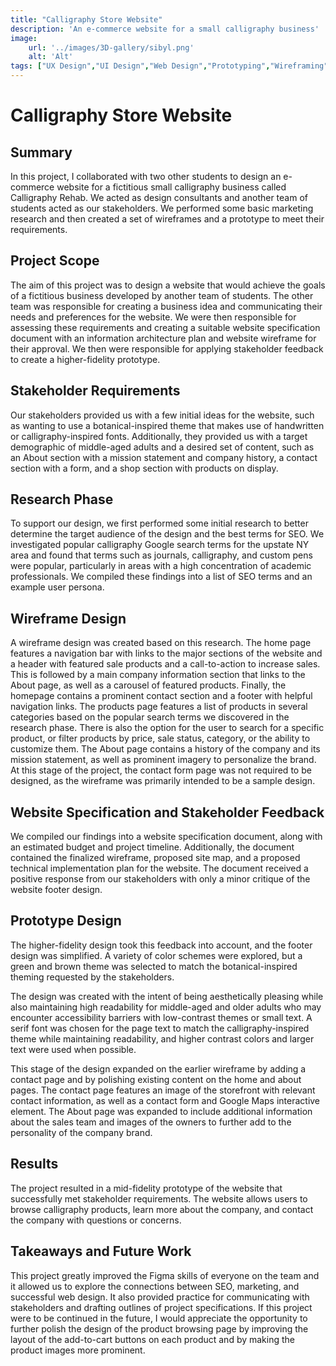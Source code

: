 ```yaml
---
title: "Calligraphy Store Website"
description: 'An e-commerce website for a small calligraphy business'
image: 
    url: '../images/3D-gallery/sibyl.png'
    alt: 'Alt'
tags: ["UX Design","UI Design","Web Design","Prototyping","Wireframing","Figma","Team Project","Academic Project"]
---
```

# Calligraphy Store Website

## Summary
In this project, I collaborated with two other students to design an e-commerce website for a fictitious small calligraphy business called Calligraphy Rehab. We acted as design consultants and another team of students acted as our stakeholders. We performed some basic marketing research and then created a set of wireframes and a prototype to meet their requirements.

## Project Scope
The aim of this project was to design a website that would achieve the goals of a fictitious business developed by another team of students. The other team was responsible for creating a business idea and communicating their needs and preferences for the website. We were then responsible for assessing these requirements and creating a suitable website specification document with an information architecture plan and website wireframe for their approval. We then were responsible for applying stakeholder feedback to create a higher-fidelity prototype.

## Stakeholder Requirements

Our stakeholders provided us with a few initial ideas for the website, such as wanting to use a botanical-inspired theme that makes use of handwritten or calligraphy-inspired fonts. Additionally, they provided us with a target demographic of middle-aged adults and a desired set of content, such as an About section with a mission statement and company history, a contact section with a form, and a shop section with products on display.

## Research Phase

To support our design, we first performed some initial research to better determine the target audience of the design and the best terms for SEO. We investigated popular calligraphy Google search terms for the upstate NY area and found that terms such as journals, calligraphy, and custom pens were popular, particularly in areas with a high concentration of academic professionals. We compiled these findings into a list of SEO terms and an example user persona.

## Wireframe Design

A wireframe design was created based on this research. The home page features a navigation bar with links to the major sections of the website and a header with featured sale products and a call-to-action to increase sales. This is followed by a main company information section that links to the About page, as well as a carousel of featured products. Finally, the homepage contains a prominent contact section and a footer with helpful navigation links.
The products page features a list of products in several categories based on the popular search terms we discovered in the research phase. There is also the option for the user to search for a specific product, or filter products by price, sale status, category, or the ability to customize them.
The About page contains a history of the company and its mission statement, as well as prominent imagery to personalize the brand. At this stage of the project, the contact form page was not required to be designed, as the wireframe was primarily intended to be a sample design.

## Website Specification and Stakeholder Feedback

We compiled our findings into a website specification document, along with an estimated budget and project timeline. Additionally, the document contained the finalized wireframe, proposed site map, and a proposed technical implementation plan for the website. The document received a positive response from our stakeholders with only a minor critique of the website footer design.

## Prototype Design

The higher-fidelity design took this feedback into account, and the footer design was simplified. A variety of color schemes were explored, but a green and brown theme was selected to match the botanical-inspired theming requested by the stakeholders. 

The design was created with the intent of being aesthetically pleasing while also maintaining high readability for middle-aged and older adults who may encounter accessibility barriers with low-contrast themes or small text. A serif font was chosen for the page text to match the calligraphy-inspired theme while maintaining readability, and higher contrast colors and larger text were used when possible.

This stage of the design expanded on the earlier wireframe by adding a contact page and by polishing existing content on the home and about pages. The contact page features an image of the storefront with relevant contact information, as well as a contact form and Google Maps interactive element. The About page was expanded to include additional information about the sales team and images of the owners to further add to the personality of the company brand.

## Results

The project resulted in a mid-fidelity prototype of the website that successfully met stakeholder requirements. The website allows users to browse calligraphy products, learn more about the company, and contact the company with questions or concerns. 

## Takeaways and Future Work

This project greatly improved the Figma skills of everyone on the team and it allowed us to explore the connections between SEO, marketing, and successful web design. It also provided practice for communicating with stakeholders and drafting outlines of project specifications.
If this project were to be continued in the future, I would appreciate the opportunity to further polish the design of the product browsing page by improving the layout of the add-to-cart buttons on each product and by making the product images more prominent.
